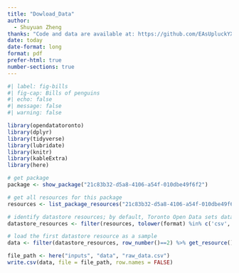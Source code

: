 ```yaml
---
title: "Dowload_Data"
author: 
  - Shuyuan Zheng
thanks: "Code and data are available at: https://github.com/EAsUpluckYX/daily-shelter-overnight-service-occupancy-capacity-2023"
date: today
date-format: long
format: pdf
prefer-html: true
number-sections: true
---
```


```r
#| label: fig-bills
#| fig-cap: Bills of penguins
#| echo: false
#| message: false
#| warning: false

library(opendatatoronto)
library(dplyr)
library(tidyverse)
library(lubridate)
library(knitr)
library(kableExtra)
library(here)

# get package
package <- show_package("21c83b32-d5a8-4106-a54f-010dbe49f6f2")

# get all resources for this package
resources <- list_package_resources("21c83b32-d5a8-4106-a54f-010dbe49f6f2")

# identify datastore resources; by default, Toronto Open Data sets datastore resource format to CSV for non-geospatial and GeoJSON for geospatial resources
datastore_resources <- filter(resources, tolower(format) %in% c('csv', 'geojson'))

# load the first datastore resource as a sample
data <- filter(datastore_resources, row_number()==2) %>% get_resource()

file_path <- here("inputs", "data", "raw_data.csv")
write.csv(data, file = file_path, row.names = FALSE)
```
